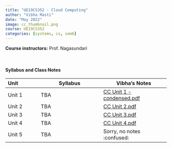 ```yaml
---
title: "UE19CS352 - Cloud Computing"
author: "Vibha Masti"
date: "May 2022"
image: cc_thumbnail.png
course: UE19CS352
categories: [systems, cs, sem6]
---
```


**Course instructors:** Prof. Nagasundari

<br>


#### Syllabus and Class Notes

| Unit              | Syllabus                         |       Vibha's Notes                |
| :---------------- | -------------------------------- | ---------------------------------- |
| Unit 1            |  TBA  | [CC Unit 1 - condensed.pdf](CC%20Unit%201%20-%20condensed.pdf) |
| Unit 2            | TBA | [CC Unit 2.pdf](CC%20Unit%202.pdf) |
| Unit 3            | TBA  | [CC Unit 3.pdf](CC%20Unit%203.pdf) |
| Unit 4            | TBA | [CC Unit 4.pdf](CC%20Unit%204.pdf) |
| Unit 5            | TBA | Sorry, no notes :confused: |


<br>


<!-- #### Textbooks: 

-  **T1**: "Learning PHP, MySQL & JavaScript", Robin Nixon. May 2018, 5th edition, O'Reilly Media, Inc.
-  **T2**: "Pro MERN Stack: Full Stack Web App Development with Mongo, Express, React, and Node", by Vasan Subramanian. March 2017, Apress

<br>

#### Reference Books:

- **R1**: "Beginning Node.js, Express & MongoDB Development", Greg Lim, July 2019
- **R2**: "Learning React, Functional Web Development with React and Redux", Alex Banks and Eve Porcello, May 2017, O'Reilly Media, Inc.

<br> -->
